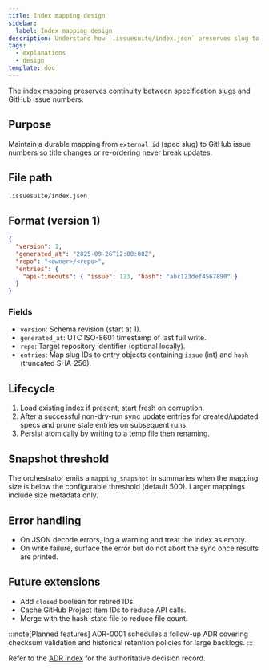 ```yaml
---
title: Index mapping design
sidebar:
  label: Index mapping design
description: Understand how `.issuesuite/index.json` preserves slug-to-issue mappings for stable automation.
tags:
  - explanations
  - design
template: doc
---
```


The index mapping preserves continuity between specification slugs and GitHub issue numbers.

## Purpose

Maintain a durable mapping from `external_id` (spec slug) to GitHub issue numbers so title changes or re-ordering never break updates.

## File path

`.issuesuite/index.json`

## Format (version 1)

```json
{
  "version": 1,
  "generated_at": "2025-09-26T12:00:00Z",
  "repo": "<owner>/<repo>",
  "entries": {
    "api-timeouts": { "issue": 123, "hash": "abc123def4567890" }
  }
}
```

### Fields

- `version`: Schema revision (start at 1).
- `generated_at`: UTC ISO-8601 timestamp of last full write.
- `repo`: Target repository identifier (optional locally).
- `entries`: Map slug IDs to entry objects containing `issue` (int) and `hash` (truncated SHA-256).

## Lifecycle

1. Load existing index if present; start fresh on corruption.
2. After a successful non-dry-run sync update entries for created/updated specs and prune stale entries on subsequent runs.
3. Persist atomically by writing to a temp file then renaming.

## Snapshot threshold

The orchestrator emits a `mapping_snapshot` in summaries when the mapping size is below the configurable threshold (default 500). Larger mappings include size metadata only.

## Error handling

- On JSON decode errors, log a warning and treat the index as empty.
- On write failure, surface the error but do not abort the sync once results are printed.

## Future extensions

- Add `closed` boolean for retired IDs.
- Cache GitHub Project item IDs to reduce API calls.
- Merge with the hash-state file to reduce file count.

:::note[Planned features]
ADR-0001 schedules a follow-up ADR covering checksum validation and historical retention policies for large backlogs.
:::

Refer to the [ADR index](https://github.com/IAmJonoBo/IssueSuite/tree/main/docs/adrs) for the authoritative decision record.
